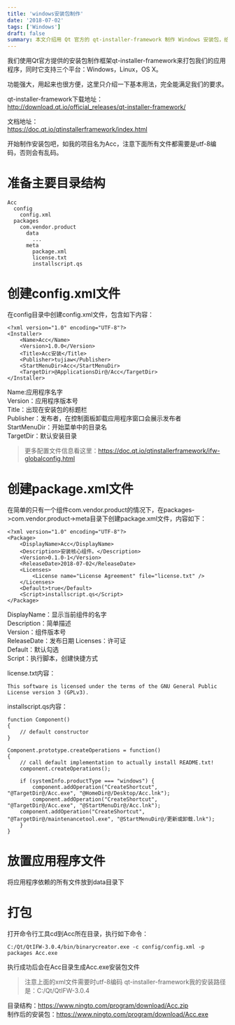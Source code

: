 ```yaml
---
title: 'windows安装包制作'
date: '2018-07-02'
tags: ['Windows']
draft: false
summary: 本文介绍用 Qt 官方的 qt-installer-framework 制作 Windows 安装包，给出主要目录结构及各文件内容，如 config.xml、package.xml 等，还说明了放置应用程序文件及打包命令等，最后提供目录结构和制作后的安装包下载地址。 
---
```


我们使用Qt官方提供的安装包制作框架qt-installer-framework来打包我们的应用程序，同时它支持三个平台：Windows，Linux，OS X。

功能强大，用起来也很方便，这里只介绍一下基本用法，完全能满足我们的要求。

qt-installer-framework下载地址：  
http://download.qt.io/official_releases/qt-installer-framework/  

文档地址：  
https://doc.qt.io/qtinstallerframework/index.html  

开始制作安装包吧，如我的项目名为Acc，注意下面所有文件都需要是utf-8编码，否则会有乱码。

# 准备主要目录结构
```
Acc
  config
    config.xml
  packages
    com.vendor.product
      data
        ...
      meta
        package.xml
        license.txt
        installscript.qs
```

# 创建config.xml文件
在config目录中创建config.xml文件，包含如下内容：
```
<?xml version="1.0" encoding="UTF-8"?>
<Installer>
    <Name>Acc</Name>
    <Version>1.0.0</Version>
    <Title>Acc安装</Title>
    <Publisher>tujiaw</Publisher>
    <StartMenuDir>Acc</StartMenuDir>
    <TargetDir>@ApplicationsDir@/Acc</TargetDir>
</Installer>
```
Name:应用程序名字  
Version：应用程序版本号  
Title：出现在安装包的标题栏  
Publisher：发布者，在控制面板卸载应用程序窗口会展示发布者  
StartMenuDir：开始菜单中的目录名  
TargetDir：默认安装目录  

> 更多配置文件信息看这里：https://doc.qt.io/qtinstallerframework/ifw-globalconfig.html

# 创建package.xml文件
在简单的只有一个组件com.vendor.product的情况下，在packages->com.vendor.product->meta目录下创建package.xml文件，内容如下：
```
<?xml version="1.0" encoding="UTF-8"?>
<Package>
    <DisplayName>Acc</DisplayName>
    <Description>安装核心组件。</Description>
    <Version>0.1.0-1</Version>
    <ReleaseDate>2018-07-02</ReleaseDate>
    <Licenses>
        <License name="License Agreement" file="license.txt" />
    </Licenses>
	<Default>true</Default>
	<Script>installscript.qs</Script>
</Package>
```
DisplayName：显示当前组件的名字  
Description：简单描述  
Version：组件版本号  
ReleaseDate：发布日期
Licenses：许可证  
Default：默认勾选  
Script：执行脚本，创建快捷方式  

license.txt内容：
```
This software is licensed under the terms of the GNU General Public License version 3 (GPLv3). 
```

installscript.qs内容：
```
function Component()
{
    // default constructor
}

Component.prototype.createOperations = function()
{
    // call default implementation to actually install README.txt!
    component.createOperations();

    if (systemInfo.productType === "windows") {
    	component.addOperation("CreateShortcut", "@TargetDir@/Acc.exe", "@HomeDir@/Desktop/Acc.lnk");
        component.addOperation("CreateShortcut", "@TargetDir@/Acc.exe", "@StartMenuDir@/Acc.lnk");
	component.addOperation("CreateShortcut", "@TargetDir@/maintenancetool.exe", "@StartMenuDir@/更新或卸载.lnk");
    }
}
```

# 放置应用程序文件
将应用程序依赖的所有文件放到data目录下

# 打包
打开命令行工具cd到Acc所在目录，执行如下命令：
```
C:/Qt/QtIFW-3.0.4/bin/binarycreator.exe -c config/config.xml -p packages Acc.exe
```
执行成功后会在Acc目录生成Acc.exe安装包文件  
> 注意上面的xml文件需要时utf-8编码
> qt-installer-framework我的安装路径是：C:/Qt/QtIFW-3.0.4  

目录结构：https://www.ningto.com/program/download/Acc.zip  
制作后的安装包：https://www.ningto.com/program/download/Acc.exe
